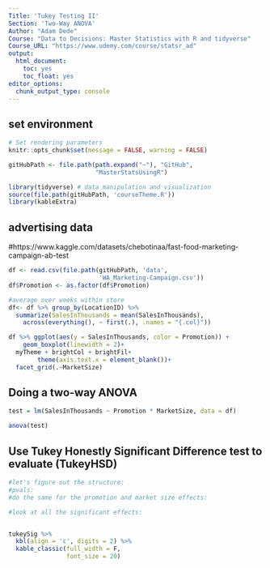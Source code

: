 ```yaml
---
Title: 'Tukey Testing II'
Section: 'Two-Way ANOVA'
Author: "Adam Dede"
Course: "Data to Decisions: Master Statistics with R and tidyverse"
Course_URL: "https://www.udemy.com/course/statsr_ad" 
output:
  html_document:
    toc: yes
    toc_float: yes
editor_options:
  chunk_output_type: console
---
```



## set environment

```r

# Set rendering parameters
knitr::opts_chunk$set(message = FALSE, warning = FALSE)

gitHubPath <- file.path(path.expand("~"), "GitHub", 
                        "MasterStatsUsingR")

library(tidyverse) # data manipulation and visualization
source(file.path(gitHubPath, 'courseTheme.R'))
library(kableExtra)


```

## advertising data
#https://www.kaggle.com/datasets/chebotinaa/fast-food-marketing-campaign-ab-test

```r
df <- read.csv(file.path(gitHubPath, 'data', 
                         'WA_Marketing-Campaign.csv'))
df$Promotion <- as.factor(df$Promotion)

#average over weeks within store
df<- df %>% group_by(LocationID) %>%
  summarize(SalesInThousands = mean(SalesInThousands),
    across(everything(), ~ first(.), .names = "{.col}"))

df %>% ggplot(aes(y = SalesInThousands, color = Promotion)) + 
    geom_boxplot(linewidth = 2)+ 
  myTheme + brightCol + brightFil+
        theme(axis.text.x = element_blank())+
  facet_grid(.~MarketSize)


```

## Doing a two-way ANOVA

```r

test = lm(SalesInThousands ~ Promotion * MarketSize, data = df)

anova(test)


```

## Use Tukey Honestly Significant Difference test to evaluate (TukeyHSD)

```r


#let's figure out the structure: 
#pvals: 
#do the same for the promotion and market size effects: 

#look at all the significant effects: 


tukeySig %>% 
  kbl(align = 'c', digits = 2) %>% 
  kable_classic(full_width = F, 
                font_size = 20)


```

